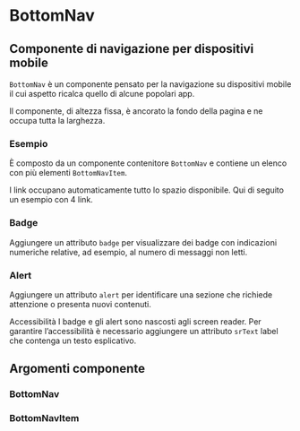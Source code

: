 
<Meta of={BottomNavStories} />

# BottomNav

## Componente di navigazione per dispositivi mobile

`BottomNav` è un componente pensato per la navigazione su dispositivi mobile il cui aspetto ricalca quello di alcune popolari app.

Il componente, di altezza fissa, è ancorato la fondo della pagina e ne occupa tutta la larghezza.

### Esempio

È composto da un componente contenitore `BottomNav` e contiene un elenco con più elementi `BottomNavItem`.

<Canvas>
    <Story id="componenti-bottomnav--esempi" />
</Canvas>

I link occupano automaticamente tutto lo spazio disponibile. Qui di seguito un esempio con 4 link.

<Canvas>
    <Story id="componenti-bottomnav--esempi-4-links" />
</Canvas>

### Badge

Aggiungere un attributo `badge` per visualizzare dei badge con indicazioni numeriche relative, ad esempio, al numero di messaggi non letti.

<Canvas>
    <Story id="componenti-bottomnav--badge" />
</Canvas>

### Alert

Aggiungere un attributo `alert` per identificare una sezione che richiede attenzione o presenta nuovi contenuti.

<div className="docs">
    <Callout color="warning">
        <CalloutTitle>
            <span className="text">Accessibilità</span>
        </CalloutTitle>
        <CalloutText>
            I badge e gli alert sono nascosti agli screen reader. Per garantire l’accessibilità è necessario aggiungere un attributo <Code>srText</Code> label
            che contenga un testo esplicativo.
        </CalloutText>
    </Callout>
</div>

<Canvas>
    <Story id="componenti-bottomnav--alert" />
</Canvas>

## Argomenti componente

### BottomNav

<ArgTypes of={BottomNav} />

### BottomNavItem

<ArgTypes of={BottomNavItem} />
